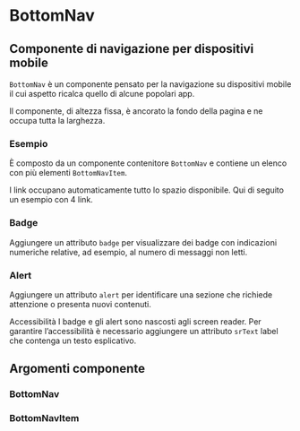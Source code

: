 
<Meta of={BottomNavStories} />

# BottomNav

## Componente di navigazione per dispositivi mobile

`BottomNav` è un componente pensato per la navigazione su dispositivi mobile il cui aspetto ricalca quello di alcune popolari app.

Il componente, di altezza fissa, è ancorato la fondo della pagina e ne occupa tutta la larghezza.

### Esempio

È composto da un componente contenitore `BottomNav` e contiene un elenco con più elementi `BottomNavItem`.

<Canvas>
    <Story id="componenti-bottomnav--esempi" />
</Canvas>

I link occupano automaticamente tutto lo spazio disponibile. Qui di seguito un esempio con 4 link.

<Canvas>
    <Story id="componenti-bottomnav--esempi-4-links" />
</Canvas>

### Badge

Aggiungere un attributo `badge` per visualizzare dei badge con indicazioni numeriche relative, ad esempio, al numero di messaggi non letti.

<Canvas>
    <Story id="componenti-bottomnav--badge" />
</Canvas>

### Alert

Aggiungere un attributo `alert` per identificare una sezione che richiede attenzione o presenta nuovi contenuti.

<div className="docs">
    <Callout color="warning">
        <CalloutTitle>
            <span className="text">Accessibilità</span>
        </CalloutTitle>
        <CalloutText>
            I badge e gli alert sono nascosti agli screen reader. Per garantire l’accessibilità è necessario aggiungere un attributo <Code>srText</Code> label
            che contenga un testo esplicativo.
        </CalloutText>
    </Callout>
</div>

<Canvas>
    <Story id="componenti-bottomnav--alert" />
</Canvas>

## Argomenti componente

### BottomNav

<ArgTypes of={BottomNav} />

### BottomNavItem

<ArgTypes of={BottomNavItem} />
